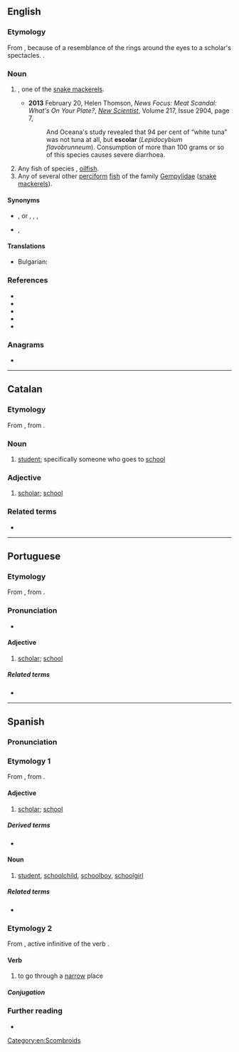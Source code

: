 ==English==

===Etymology===
From {{bor|en|es|escolar}}, because of a resemblance of the rings around the eyes to a scholar's spectacles. {{doublet|en|scholar}}.
[[File:Lepidocybium flavobrunneum.jpg|thumb|{{taxlink|Lepidocybium flavobrunneum|species|ver=180421}}]]

===Noun===
{{en-noun}}

# {{taxlink|Lepidocybium flavobrunneum|species|ver=180421}}, one of the [[snake mackerel]]s.
#* '''2013''' February 20, Helen Thomson, ''News Focus: Meat Scandal: What's On Your Plate?'', ''[[w:New Scientist|New Scientist]]'', Volume 217, Issue 2904, page 7,
#*: And Oceana's study revealed that 94 per cent of “white tuna” was not tuna at all, but '''escolar''' (''Lepidocybium flavobrunneum''). Consumption of more than 100 grams or so of this species causes severe diarrhoea.
# Any fish of species {{taxlink|Ruvettus pretiosus|species|ver=180421}}, [[oilfish]].
# Any of several other [[perciform]] [[fish]] of the family [[Gempylidae]] ([[snake mackerel]]s).

====Synonyms====
* {{sense|perciform fish}} {{l|en|snake mackerel}}, {{vern|walu|novern=1}} or {{vern|waloo}}, {{l|en|butterfish}}, {{vern|super white tuna}}, {{vern|white tuna}}
* {{sense|perciform fish}} {{qualifier|derogatory}} {{l|en|ex-lax fish}}, {{l|en|laxative of the sea}}

====Translations====
{{trans-top|Perciform fish}}
* Bulgarian: {{t|bg|деликатесна скумрия}}
{{trans-mid}}
{{trans-bottom}}

===References===
* {{R:OneLook}}
* {{R:Century 1911}}
* {{pedia}}
* {{specieslite|Gempylidae}}
* {{comcatlite|Gempylidae}}

===Anagrams===
* {{anagrams|en|a=acelors|Alcoser|Caleros|Calrose|coalers|oracles|recoals|solacer}}

[[Category:en:Scombroids]]

----

==Catalan==

===Etymology===
From {{der|ca|LL.|scholāris}}, from {{der|ca|la|schola}}.

===Noun===
{{ca-noun|mf}}

# [[student]]; specifically someone who goes to [[school]]

===Adjective===
{{ca-adj|mf}}

# [[scholar]]; [[school]]

===Related terms===
* {{l|ca|escola}}

----

==Portuguese==

===Etymology===
From {{bor|pt|LL.|scholāris}}, from {{der|pt|la|schola}}.

===Pronunciation===
{{pt-IPA}}
* {{hyph|pt|es|co|lar}}

====Adjective====
{{pt-adj}}

# {{lb|pt|relational}} [[scholar]]; [[school]]
#: {{ux|pt|ônibus '''escolar'''|'''school''' bus|inline=1}}
#: {{ux|pt|material '''escolar'''|'''school''' supplies|inline=1}}

=====Related terms=====
* {{l|pt|escola}}

----

==Spanish==

===Pronunciation===
{{es-IPA}}

===Etymology 1===
From {{bor|es|LL.|scholāris}}, from {{der|es|la|schola}}.

====Adjective====
{{es-adj}}

# [[scholar]]; [[school]]

=====Derived terms=====
* {{l|es|estuche escolar}}

====Noun====
{{es-noun|mf}}

# [[student]], [[schoolchild]], [[schoolboy]], [[schoolgirl]]

=====Related terms=====
* {{l|es|escuela}}

===Etymology 2===
From {{bor|es|la|excolāre}}, active infinitive of the verb {{m|la|excolō}}.

====Verb====
{{es-verb|<ue>}}

# to go through a [[narrow]] place

=====Conjugation=====
{{es-conj|<ue>|nocomb=1}}
{{es-conj|escolarse<ue>|nocomb=1}}

===Further reading===
* {{R:DRAE}}